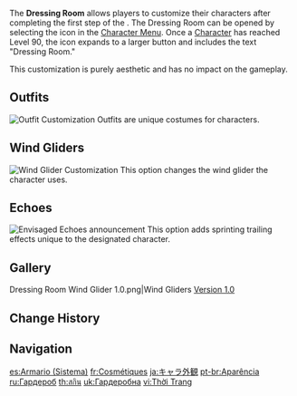 {{Terminology Infobox
|image        = System Dressing Room.png
|type         = Game Systems
|group        = Monetization
|group2       = Menus
}}
The '''Dressing Room''' allows players to customize their characters after completing the first step of the {{Quest|Dragon Storm}}. The Dressing Room can be opened by selecting the {{Icon|customfile=Dressing Room Icon.png}} icon in the [[Character Menu]]. Once a [[Character]] has reached Level 90, the icon expands to a larger button and includes the text "Dressing Room."

This customization is purely aesthetic and has no impact on the gameplay.

==Outfits==
{{Main|Character Outfit}}
[[File:Dressing Room Outfit.png|right|thumb|Outfit Customization]]
Outfits are unique costumes for characters.
{{Clr}}

==Wind Gliders==
{{Main|Wind Glider}}
[[File:Dressing Room Wind Glider.png|right|thumb|Wind Glider Customization]]
This option changes the wind glider the character uses.
{{Clr}}

==Echoes==
{{Main|Echo}}
[[File:Envisaged Echoes Announcement.png|right|thumb|Envisaged Echoes announcement]]
This option adds sprinting trailing effects unique to the designated character.
{{Clr}}

==Gallery==
<gallery>
Dressing Room Wind Glider 1.0.png|Wind Gliders [[Version 1.0]]
</gallery>

==Change History==
{{Change History|1.0}}

==Navigation==
{{Game Systems Navbox}}
[[Category:Dressing Room| ]]

[[es:Armario (Sistema)]]
[[fr:Cosmétiques]]
[[ja:キャラ外観]]
[[pt-br:Aparência]]
[[ru:Гардероб]]
[[th:สกิน]]
[[uk:Гардеробна]]
[[vi:Thời Trang]]